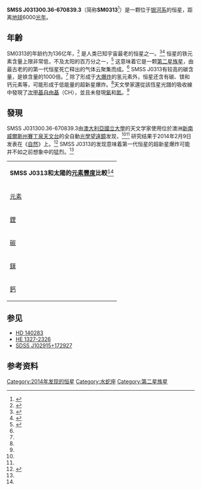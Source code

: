 {{Starbox begin
| name = SMSS J031300.36-670839.3
}}
{{Starbox image
|image =[[File:OldestStar-SM0313-SMSSJ031300366708393-20140210.jpg|250px]]
|caption = 箭頭所指的天體即為 SMSS J031300.36-670839.3（SM0313）。影像版權：[[NASA|NASA]]/[[太空望遠鏡科學研究所|STScI]]
}}
{{Starbox observe
| epoch = J2000.0
| equinox = J2000.0
| constell = [[水蛇座|水蛇座]]
| pronounce = <!--Pronunciation guide-->
| ra = {{RA|03|13|00.36}}<ref name="nature"/>
| dec = {{DEC|-67|08|39.3}}<ref name="nature"/>
| appmag_v = 14.7<ref name="nature"/>
}}
{{Starbox astrometry
 | radial_v = 
 | prop_mo_ra = 
 | prop_mo_dec = 
 | parallax = 
 | p_error = 
 | dist_ly = 6,000
 | dist_pc = 
}}
{{Starbox detail
| source                 =  
| radius                 =   
| luminosity             =   
| temperature            =   5,125<ref name="nature"/>
| metal                  =   <!--Metallicity (no units provided by template)-->
| metal_fe               =   ≤−7.41<ref name="nature"/>
| rotation               = 
| rotational_velocity    =   
| age_gyr                =   13.6
}}
{{Starbox catalog |
  names=[[SM0313|SM0313]]}} 
{{Starbox end}} 

'''SMSS J031300.36-670839.3'''（简称'''SM0313'''<ref>{{cite web |url=http://news.cnet.com/8301-17938_105-57618634-1/astronomers-track-down-oldest-known-star-in-the-universe/ |title=Astronomers track down oldest known star in the universe |last=Kooser |first=Amanda |date=February 10, 2014 |website=[[CNET|CNET]] |publisher=CBS Interactive Inc. |accessdate=February 10, 2014 |archive-date=2014-02-21 |archive-url=https://web.archive.org/web/20140221222403/http://news.cnet.com/8301-17938_105-57618634-1/astronomers-track-down-oldest-known-star-in-the-universe/ |dead-url=no }}</ref>）是一颗位于[[银河系|银河系]]的恒星，距离[[地球|地球]]6000[[光年|光年]]。

==年齡==
SM0313的年龄约为136亿年，<ref>{{cite web | url =http://www.smh.com.au/technology/sci-tech/new-star-found-by-anu-reserchers-may-lead-to-universal-truth-20140209-32ae2.html| title =New star found by ANU reserchers may lead to universal truth |publisher =''The Sydney Morning Herald''| author=Larissa Nicholson|date=9 Feb 2014<!-- UTC date for consistency, 10 February Australian time in the source -->|accessdate = 9 Feb 2014}}</ref> 是人类已知宇宙最老的恒星之一。<ref name="mit">{{cite web | url =http://web.mit.edu/newsoffice/2014/researchers-identify-one-of-the-earliest-stars-in-the-universe-0209.html | title =Researchers identify one of the earliest stars in the universe | publisher =Massachusetts Institute of Technology | date =February 9, 2014 | accessdate =9 Feb 2014 | archive-date =2014-02-14 | archive-url =https://web.archive.org/web/20140214070609/http://web.mit.edu/newsoffice/2014/researchers-identify-one-of-the-earliest-stars-in-the-universe-0209.html | dead-url =no }}</ref><ref name="NYT-20140210">{{cite news |last=Brainard |first=Curtis |title=The Archaeology of the Stars |url=http://www.nytimes.com/2014/02/11/science/space/the-archaeology-of-the-stars.html |date=February 10, 2014 |work=[[New_York_Times|New York Times]] |accessdate=February 10, 2014 |archive-date=2014-02-11 |archive-url=https://web.archive.org/web/20140211021013/http://www.nytimes.com/2014/02/11/science/space/the-archaeology-of-the-stars.html |dead-url=no }}</ref> 恒星的铁元素含量上限非常低，不及太阳的百万分之一，<ref name=kel>{{cite web|url =http://theconversation.com/the-oldest-star-discovery-tells-much-about-the-early-universe-22944|title =The oldest star discovery tells much about the early universe|last =Stefan Keller|first =|date =10 February 2014|work =|publisher =The Conversation Media Group|accessdate =10 February 2014|archive-date =2014-02-21|archive-url =https://web.archive.org/web/20140221233254/http://theconversation.com/the-oldest-star-discovery-tells-much-about-the-early-universe-22944|dead-url =no}}</ref> 这意味着它是一颗[[金屬量#第二星族星|第二星族星]]，由最古老的的第一代恒星死亡释出的气体云聚集而成。<ref name="mit"/> SMSS J0313有较高的碳含量，是铁含量的1000倍。<ref name="mit"/> 除了形成于[[大爆炸|大爆炸]]的氢元素外，恒星还含有碳、镁和钙元素等，可能形成于低能量的超新星爆炸。<ref name=kel/>天文學家還從該恆星光譜的吸收線中發現了[[次甲基自由基|次甲基自由基]]（CH），並且未發現[[氧|氧]]和[[氮|氮]]。<ref name="nature"/>

==發現==
SMSS J031300.36-670839.3由[[澳大利亞國立大學|澳大利亞國立大學]]的天文学家使用位於澳洲[[新南威爾斯州|新南威爾斯州]]{{link-en|庫納巴拉班|Coonabarabran}}[[賽丁泉天文台|賽丁泉天文台]]的全自動[[光學望遠鏡|光學望遠鏡]]{{link-en|星圖家望遠鏡|SkyMapper}}发现，<ref name="NYT-20140210" /><ref name=kel/> 研究结果于2014年2月9日发表在《[[自然_(期刊)|自然]]》上。<ref name="nature">{{cite journal| url =http://www.nature.com/nature/journal/vaop/ncurrent/full/nature12990.html| title =A single low-energy, iron-poor supernova as the source of metals in the star SMSS J031300.36−670839.3| journal =Nature|publisher =''Nature''|arxiv=1402.1517|doi=10.1038/nature12990|date=9 Feb 2014| accessdate =10 Feb 2014| last1 =Keller| first1 =S. C.| last2 =Bessell| first2 =M. S.| last3 =Frebel| first3 =A.| last4 =Casey| first4 =A. R.| last5 =Asplund| first5 =M.| last6 =Jacobson| first6 =H. R.| last7 =Lind| first7 =K.| last8 =Norris| first8 =J. E.| last9 =Yong| first9 =D.| last10 =Heger| first10 =A.| last11 =Magic| first11 =Z.| last12 =Da Costa| first12 =G. S.| last13 =Schmidt| first13 =B. P.| last14 =Tisserand| first14 =P.}}</ref> SMSS J0313的发现意味着第一代恒星的超新星爆炸可能并不如之前想象中的猛烈。<ref name="mit"/>

{|class="wikitable"
|colspan=2|'''SMSS J0313和太陽的[[化學元素豐度|元素豐度]]比較'''<ref name="nature"/>
|-
![[元素|元素]]
![[金屬量|[M/H]]]
|-
|[[鋰|鋰]]
|0.7<!--check-->
|-
|[[碳|碳]]
|−2.6
|-
|[[鎂|鎂]]
|−3.8
|-
|[[鈣|鈣]]
|−7
|}

==参见==
*[[HD_140283|HD 140283]]
*[[HE_1327-2326|HE 1327-2326]]
*[[SDSS_J102915+172927|SDSS J102915+172927]]

==参考资料==
{{reflist}}

[[Category:2014年发现的恒星|Category:2014年发现的恒星]]
[[Category:水蛇座|Category:水蛇座]]
[[Category:第二星族星|Category:第二星族星]]